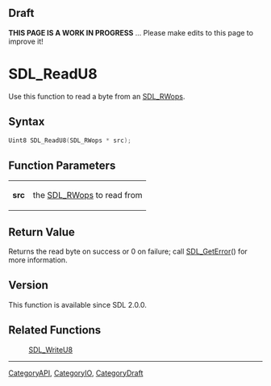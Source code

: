 
== Draft ==

'''THIS PAGE IS A WORK IN PROGRESS''' ... Please make edits to this page to improve it!


<!-- #*^*^*^*^*See https://wiki.libsdl.org/SGFunctions for details on editing this page*^*^*^*^* -->
= SDL_ReadU8 =

Use this function to read a byte from an [[SDL_RWops]].

== Syntax ==

<syntaxhighlight lang='c'>
Uint8 SDL_ReadU8(SDL_RWops * src);
</syntaxhighlight>

== Function Parameters ==

{|
|'''src'''
|the [[SDL_RWops]] to read from
|}

== Return Value ==

Returns the read byte on success or 0 on failure; call [[SDL_GetError]]()
for more information.

== Version ==

This function is available since SDL 2.0.0.

== Related Functions ==

:[[SDL_WriteU8]]

----
[[CategoryAPI]], [[CategoryIO]], [[CategoryDraft]]


